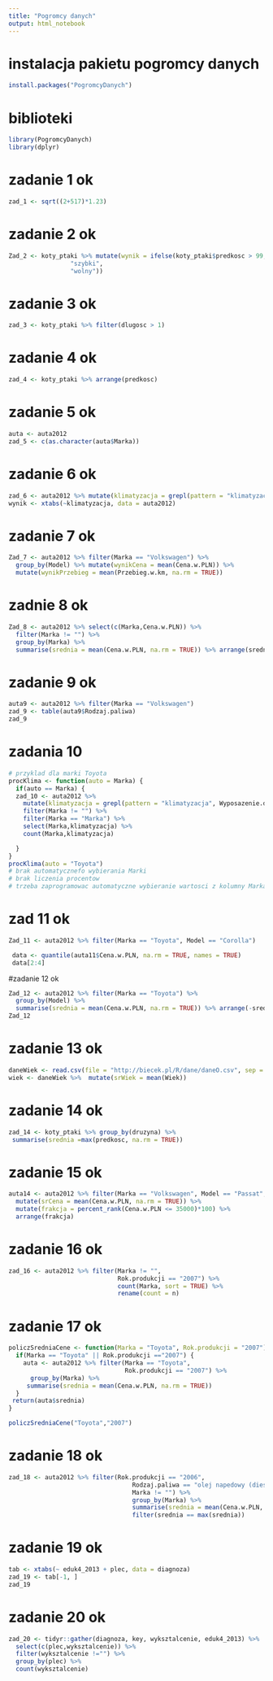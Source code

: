 ```yaml
---
title: "Pogromcy danych"
output: html_notebook
---
```

# instalacja pakietu pogromcy danych
```r
install.packages("PogromcyDanych")
```

# biblioteki 
```r
library(PogromcyDanych)
library(dplyr)
```


# zadanie 1 ok
```r
zad_1 <- sqrt((2+517)*1.23)

```

# zadanie 2 ok
```r
Zad_2 <- koty_ptaki %>% mutate(wynik = ifelse(koty_ptaki$predkosc > 99,
                 "szybki",
                 "wolny"))
```

# zadanie 3 ok
```r
zad_3 <- koty_ptaki %>% filter(dlugosc > 1)
```

# zadanie 4 ok
```r
zad_4 <- koty_ptaki %>% arrange(predkosc)

```

# zadanie 5 ok
```r
auta <- auta2012
zad_5 <- c(as.character(auta$Marka))
```

# zadanie 6 ok
```r
zad_6 <- auta2012 %>% mutate(klimatyzacja = grepl(pattern = "klimatyzacja", Wyposazenie.dodatkowe)) %>% 
wynik <- xtabs(~klimatyzacja, data = auta2012)
```

# zadanie 7 ok
```r
Zad_7 <- auta2012 %>% filter(Marka == "Volkswagen") %>% 
  group_by(Model) %>% mutate(wynikCena = mean(Cena.w.PLN)) %>% 
  mutate(wynikPrzebieg = mean(Przebieg.w.km, na.rm = TRUE))

```

# zadnie 8 ok
```r

Zad_8 <- auta2012 %>% select(c(Marka,Cena.w.PLN)) %>% 
  filter(Marka != "") %>%
  group_by(Marka) %>% 
  summarise(srednia = mean(Cena.w.PLN, na.rm = TRUE)) %>% arrange(srednia)

```

# zadanie 9 ok
```r
auta9 <- auta2012 %>% filter(Marka == "Volkswagen")
zad_9 <- table(auta9$Rodzaj.paliwa)
zad_9
```

# zadania 10 
```r


# przyklad dla marki Toyota
procKlima <- function(auto = Marka) {
  if(auto == Marka) {
  zad_10 <- auta2012 %>% 
    mutate(klimatyzacja = grepl(pattern = "klimatyzacja", Wyposazenie.dodatkowe)) %>% 
    filter(Marka != "") %>% 
    filter(Marka == "Marka") %>%
    select(Marka,klimatyzacja) %>% 
    count(Marka,klimatyzacja)

  } 
}
procKlima(auto = "Toyota")
# brak automatycznefo wybierania Marki
# brak liczenia procentow
# trzeba zaprogramowac automatyczne wybieranie wartosci z kolumny Marka i policzyć procent
```

# zad 11 ok
```r
Zad_11 <- auta2012 %>% filter(Marka == "Toyota", Model == "Corolla")

 data <- quantile(auta11$Cena.w.PLN, na.rm = TRUE, names = TRUE)
 data[2:4]

```

#zadanie 12 ok
```r
Zad_12 <- auta2012 %>% filter(Marka == "Toyota") %>% 
  group_by(Model) %>% 
  summarise(srednia = mean(Cena.w.PLN, na.rm = TRUE)) %>% arrange(-srednia)
Zad_12
```

# zadanie 13 ok
```r
daneWiek <- read.csv(file = "http://biecek.pl/R/dane/daneO.csv", sep = ";", dec = ",", header = TRUE)
wiek <- daneWiek %>%  mutate(srWiek = mean(Wiek))
```

# zadanie 14 ok
```r
zad_14 <- koty_ptaki %>% group_by(druzyna) %>% 
 summarise(srednia =max(predkosc, na.rm = TRUE)) 
```

# zadanie 15 ok
```r
auta14 <- auta2012 %>% filter(Marka == "Volkswagen", Model == "Passat", Rok.produkcji == "2006") %>% 
  mutate(srCena = mean(Cena.w.PLN, na.rm = TRUE)) %>% 
  mutate(frakcja = percent_rank(Cena.w.PLN <= 35000)*100) %>% 
  arrange(frakcja)

```

# zadanie 16 ok
```r
zad_16 <- auta2012 %>% filter(Marka != "",
                              Rok.produkcji == "2007") %>% 
                              count(Marka, sort = TRUE) %>%
                              rename(count = n) 
```

# zadanie 17 ok
```r
policzSredniaCene <- function(Marka = "Toyota", Rok.produkcji = "2007") {
  if(Marka == "Toyota" || Rok.produkcji =="2007") {
    auta <- auta2012 %>% filter(Marka == "Toyota",
                                Rok.produkcji == "2007") %>% 
      group_by(Marka) %>%
     summarise(srednia = mean(Cena.w.PLN, na.rm = TRUE))
  } 
 return(auta$srednia)
}

policzSredniaCene("Toyota","2007")
```

# zadanie 18 ok
```r
zad_18 <- auta2012 %>% filter(Rok.produkcji == "2006",
                                  Rodzaj.paliwa == "olej napedowy (diesel)",
                                  Marka != "") %>% 
                                  group_by(Marka) %>%
                                  summarise(srednia = mean(Cena.w.PLN, na.rm = TRUE)) %>%
                                  filter(srednia == max(srednia))

```

# zadanie 19 ok
```r
tab <- xtabs(~ eduk4_2013 + plec, data = diagnoza)
zad_19 <- tab[-1, ]
zad_19
```

# zadanie 20 ok
```r

zad_20 <- tidyr::gather(diagnoza, key, wyksztalcenie, eduk4_2013) %>%
  select(c(plec,wyksztalcenie)) %>%
  filter(wyksztalcenie !="") %>%
  group_by(plec) %>%
  count(wyksztalcenie)
```

 